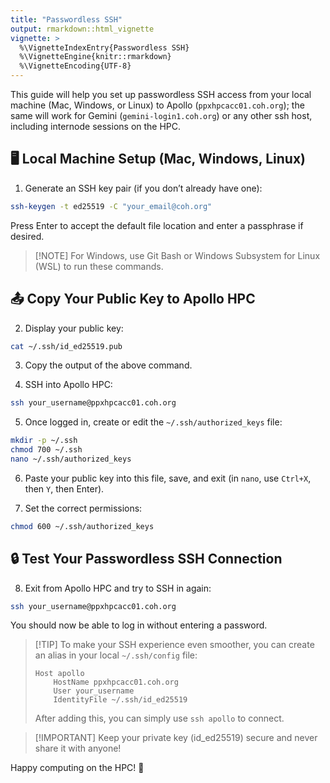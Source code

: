 ```yaml
---
title: "Passwordless SSH"
output: rmarkdown::html_vignette
vignette: >
  %\VignetteIndexEntry{Passwordless SSH}
  %\VignetteEngine{knitr::rmarkdown}
  %\VignetteEncoding{UTF-8}
---
```


This guide will help you set up passwordless SSH access from your local machine (Mac, Windows, or Linux) to Apollo (`ppxhpcacc01.coh.org`); the same will work for Gemini (`gemini-login1.coh.org`) or any other ssh host, including internode sessions on the HPC.

## 🖥️ Local Machine Setup (Mac, Windows, Linux)

1. Generate an SSH key pair (if you don't already have one):
```bash
ssh-keygen -t ed25519 -C "your_email@coh.org"
```
   Press Enter to accept the default file location and enter a passphrase if desired.


> [!NOTE]
> For Windows, use Git Bash or Windows Subsystem for Linux (WSL) to run these commands.

## 📤 Copy Your Public Key to Apollo HPC

2. Display your public key:

```bash
cat ~/.ssh/id_ed25519.pub
```

3. Copy the output of the above command.

4. SSH into Apollo HPC:
```bash
ssh your_username@ppxhpcacc01.coh.org
```

5. Once logged in, create or edit the `~/.ssh/authorized_keys` file:
```bash
mkdir -p ~/.ssh
chmod 700 ~/.ssh
nano ~/.ssh/authorized_keys
```

6. Paste your public key into this file, save, and exit (in `nano`, use `Ctrl+X`, then `Y`, then Enter).

7. Set the correct permissions:
```bash
chmod 600 ~/.ssh/authorized_keys
```

## 🔒 Test Your Passwordless SSH Connection

8. Exit from Apollo HPC and try to SSH in again:
```bash
ssh your_username@ppxhpcacc01.coh.org
```

You should now be able to log in without entering a password.

> [!TIP]
> To make your SSH experience even smoother, you can create an alias in your local `~/.ssh/config` file:
> ```
> Host apollo
>     HostName ppxhpcacc01.coh.org
>     User your_username
>     IdentityFile ~/.ssh/id_ed25519
> ```
> After adding this, you can simply use `ssh apollo` to connect.

> [!IMPORTANT]
> Keep your private key (id_ed25519) secure and never share it with anyone!

Happy computing on the HPC! 🚀
